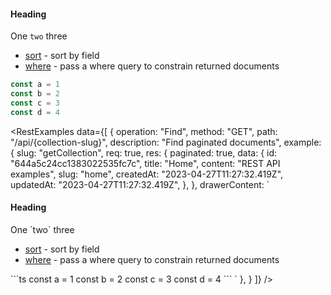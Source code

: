#### Heading

One `two` three

- [sort](/docs/queries/overview#sort) - sort by field
- [where](/docs/queries/overview) - pass a where query to constrain returned documents

```ts
const a = 1
const b = 2
const c = 3
const d = 4
```

<RestExamples
  data={[
    {
      operation: "Find",
      method: "GET",
      path: "/api/{collection-slug}",
      description: "Find paginated documents",
      example: {
        slug: "getCollection",
        req: true,
        res: {
          paginated: true,
          data: {
            id: "644a5c24cc1383022535fc7c",
            title: "Home",
            content: "REST API examples",
            slug: "home",
            createdAt: "2023-04-27T11:27:32.419Z",
            updatedAt: "2023-04-27T11:27:32.419Z",
          },
        },
        drawerContent: `
#### Heading

One \`two\` three

- [sort](/docs/queries/overview#sort) - sort by field
- [where](/docs/queries/overview) - pass a where query to constrain returned documents

\`\`\`ts
const a = 1
const b = 2
const c = 3
const d = 4
\`\`\`
`
},
}
]}
/>
